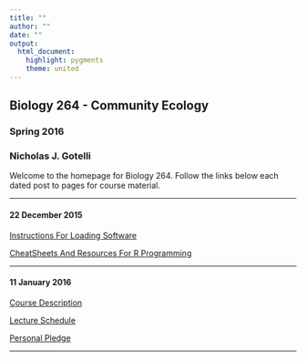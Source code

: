 ```yaml
---
title: ""
author: ""
date: ""
output: 
  html_document: 
    highlight: pygments
    theme: united
---
```

## Biology 264 - Community Ecology
### Spring 2016
### Nicholas J. Gotelli
Welcome to the homepage for Biology 264. Follow the links below each dated post to pages for course material.

****

#### 22 December 2015
[Instructions For Loading Software](Dec22/SoftwareInstructions.html)

[CheatSheets And Resources For R Programming](Dec22/CheatSheets.html)

****

#### 11 January 2016
[Course Description](CourseMaterials/CourseDescription.pdf)

[Lecture Schedule](CourseMaterials/LectureSchedule.pdf)

[Personal Pledge](CourseMaterials/PersonalPledge.pdf)

****
